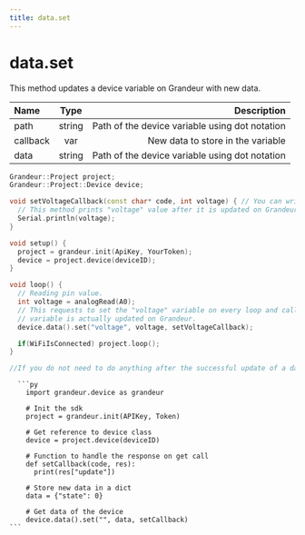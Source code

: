 ```yaml
---
title: data.set
---
```

# data.set

This method updates a device variable on Grandeur with new data.


| Name       | Type |   Description |
| :------------ | :---------: | ----------: |
| path        |    string    | Path of the device variable using dot notation|
| callback     |   var     | New data to store in the variable|
| data        |    string    | Path of the device variable using dot notation|


<Tabs group="tab-group-test">

  <Item value="arduino" label="Arduino">

```cpp
Grandeur::Project project;
Grandeur::Project::Device device;

void setVoltageCallback(const char* code, int voltage) { // You can write any type int/double/bool/const char* in place of int and it'll cast voltage to that type.
  // This method prints "voltage" value after it is updated on Grandeur.
  Serial.println(voltage);
}

void setup() {
  project = grandeur.init(ApiKey, YourToken);
  device = project.device(deviceID);
}

void loop() {
  // Reading pin value.
  int voltage = analogRead(A0);
  // This requests to set the "voltage" variable on every loop and calls setVoltageCallback() function when the
  // variable is actually updated on Grandeur.
  device.data().set("voltage", voltage, setVoltageCallback);

  if(WiFiIsConnected) project.loop();
}

//If you do not need to do anything after the successful update of a data variable, you can use the callback-less set function overload.

```

  </Item>

   <Item value="py" label="Py">

      ```py
        import grandeur.device as grandeur

        # Init the sdk
        project = grandeur.init(APIKey, Token)

        # Get reference to device class
        device = project.device(deviceID)

        # Function to handle the response on get call
        def setCallback(code, res):
          print(res["update"])

        # Store new data in a dict
        data = {"state": 0}

        # Get data of the device
        device.data().set("", data, setCallback)
    ```
</Item>

</Tabs>

































